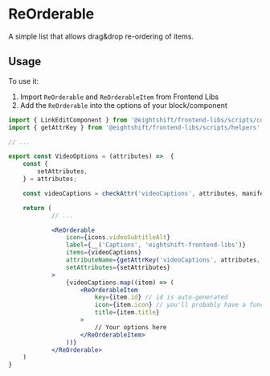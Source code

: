 # ReOrderable

A simple list that allows drag&drop re-ordering of items.

## Usage

To use it:
1. Import `ReOrderable` and `ReOrderableItem` from Frontend Libs
2. Add the `ReOrderable` into the options of your block/component

```jsx
import { LinkEditComponent } from '@eightshift/frontend-libs/scripts/components';
import { getAttrKey } from '@eightshift/frontend-libs/scripts/helpers';

// ...

export const VideoOptions = (attributes) =>  {
	const {
		setAttributes,
	} = attributes;

	const videoCaptions = checkAttr('videoCaptions', attributes, manifest);

	return (
			// ...

			<ReOrderable
				icon={icons.videoSubtitleAlt}
				label={__('Captions', 'eightshift-frontend-libs')}
				items={videoCaptions}
				attributeName={getAttrKey('videoCaptions', attributes, manifest)}
				setAttributes={setAttributes}
			>
				{videoCaptions.map((item) => (
					<ReOrderableItem
						key={item.id} // id is auto-generated
						icon={item.icon} // you'll probably have a function to return an icon based on type
						title={item.title}
					>
						// Your options here
					</ReOrderableItem>
				))}
			</ReOrderable>
	)
}
```
